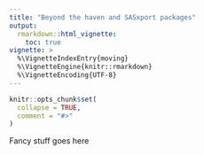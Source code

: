 ```yaml
---
title: "Beyond the haven and SASxport packages"
output: 
  rmarkdown::html_vignette:
    toc: true
vignette: >
  %\VignetteIndexEntry{moving}
  %\VignetteEngine{knitr::rmarkdown}
  %\VignetteEncoding{UTF-8}
---
```


```r
knitr::opts_chunk$set(
  collapse = TRUE,
  comment = "#>"
)
```


Fancy stuff goes here